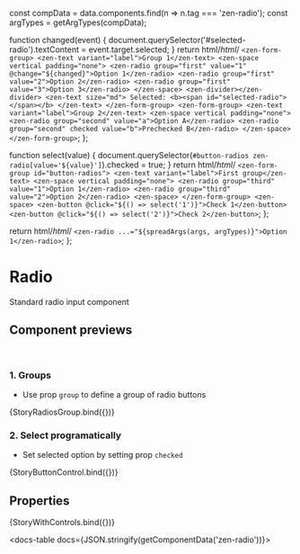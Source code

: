 
const compData = data.components.find(n => n.tag === 'zen-radio');
const argTypes = getArgTypes(compData);

<Meta title="Forms/Radio" component="zen-radio" argTypes={argTypes} />

  function changed(event) {
    document.querySelector('#selected-radio').textContent = event.target.selected;
  }
  return html/*html*/ `
    <zen-form-group>
      <zen-text variant="label">Group 1</zen-text>
      <zen-space vertical padding="none">
        <zen-radio group="first" value="1" @change="${changed}">Option 1</zen-radio>
        <zen-radio group="first" value="2">Option 2</zen-radio>
        <zen-radio group="first" value="3">Option 3</zen-radio>
      </zen-space>
      <zen-divider></zen-divider>
      <zen-text size="md">
        Selected: <b><span id="selected-radio"></span></b>
      </zen-text>
    </zen-form-group>
    <zen-form-group>
      <zen-text variant="label">Group 2</zen-text>
      <zen-space vertical padding="none">
        <zen-radio group="second" value="a">Option A</zen-radio>
        <zen-radio group="second" checked value="b">Prechecked B</zen-radio>
      </zen-space>
    </zen-form-group>
  `;
};

  function select(value) {
    document.querySelector(`#button-radios zen-radio[value='${value}']`).checked = true;
  }
  return html/*html*/ `
    <zen-form-group id="button-radios">
      <zen-text variant="label">First group</zen-text>
      <zen-space vertical padding="none">
        <zen-radio group="third" value="1">Option 1</zen-radio>
        <zen-radio group="third" value="2">Option 2</zen-radio>
      <zen-space>
    </zen-form-group>
    <zen-space>
      <zen-button @click="${() => select('1')}">Check 1</zen-button>
      <zen-button @click="${() => select('2')}">Check 2</zen-button>
  `;
};

  return html/*html*/ ` <zen-radio ...="${spreadArgs(args, argTypes)}">Option 1</zen-radio> `;
};

# Radio

Standard radio input component

## Component previews

<br />

### 1. Groups

- Use prop `group` to define a group of radio buttons

<Canvas>
  <Story name="button">{StoryRadiosGroup.bind({})}</Story>
</Canvas>

### 2. Select programatically

- Set selected option by setting prop `checked`

<Canvas>
  <Story name="buttonControl">{StoryButtonControl.bind({})}</Story>
</Canvas>

## Properties

<Canvas>
  <Story
    name="default"
    args={{
      ...getDefaultArgs(argTypes),
    }}
  >
    {StoryWithControls.bind({})}
  </Story>
</Canvas>

<ArgsTable story="default" />

<docs-table docs={JSON.stringify(getComponentData('zen-radio'))}></docs-table>
